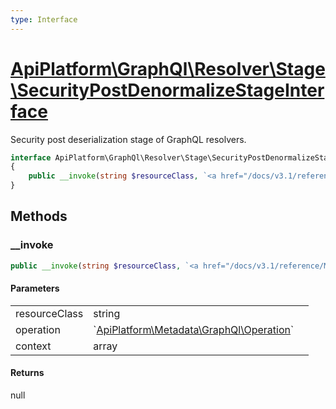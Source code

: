 ```yaml
---
type: Interface
---
```


# [ApiPlatform\GraphQl\Resolver\Stage\SecurityPostDenormalizeStageInterface](/docs/v3.1/reference/GraphQl/Resolver/Stage/SecurityPostDenormalizeStageInterface)

Security post deserialization stage of GraphQL resolvers.


```php
interface ApiPlatform\GraphQl\Resolver\Stage\SecurityPostDenormalizeStageInterface
{
    public __invoke(string $resourceClass, `<a href="/docs/v3.1/reference/Metadata/GraphQl/Operation">ApiPlatform\Metadata\GraphQl\Operation</a>` $operation, array $context): null
}
```
## Methods

### __invoke



```php
public __invoke(string $resourceClass, `<a href="/docs/v3.1/reference/Metadata/GraphQl/Operation">ApiPlatform\Metadata\GraphQl\Operation</a>` $operation, array $context): null
```

#### Parameters

<table><tbody>
<tr><td>resourceClass</td><td>string</td><td></td></tr><tr><td>operation</td><td>`<a href="/docs/v3.1/reference/Metadata/GraphQl/Operation">ApiPlatform\Metadata\GraphQl\Operation</a>`</td><td></td></tr><tr><td>context</td><td>array</td><td></td></tr>
</tbody>
</table>

#### Returns

null
